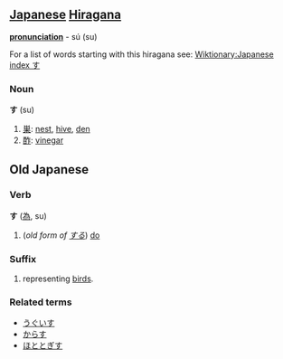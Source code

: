 == [[Japanese]] [[Hiragana]] ==
'''[[pronunciation]]''' - sú (su)

For a list of words starting with this hiragana see: [[Wiktionary:Japanese index す]]

===Noun===
'''す''' (su)

# [[巣]]: [[nest]], [[hive]], [[den]]
# [[酢]]: [[vinegar]]

==Old Japanese==
===Verb===
'''す''' ([[為]], su)

# (''old form of [[する]]'') [[do]]

===Suffix===

# representing [[bird]]s.

===Related terms===
*[[うぐいす]]
*[[からす]]
*[[ほととぎす]]
